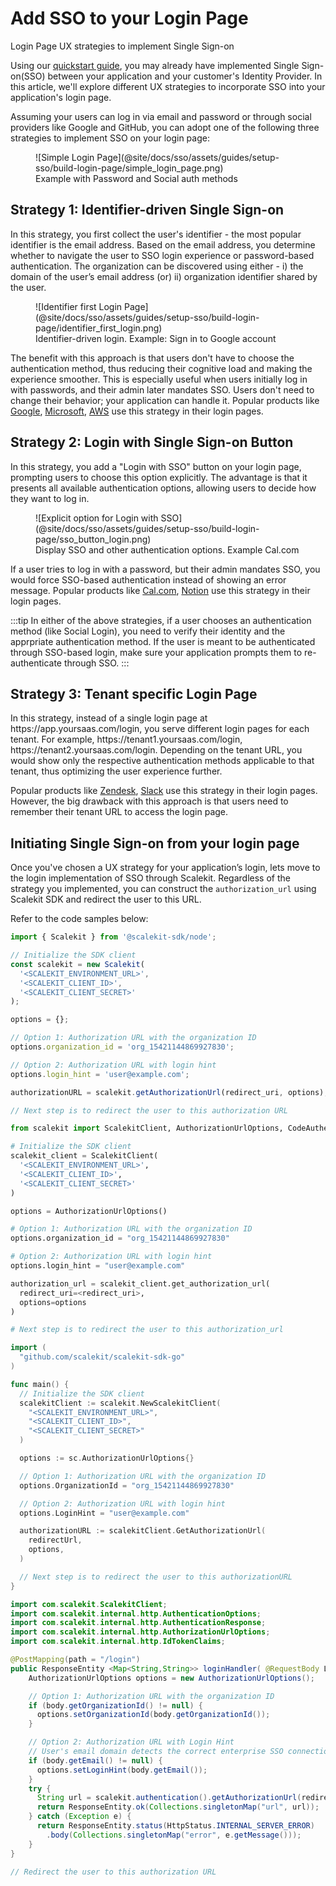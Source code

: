 # Add SSO to your Login Page

<Subtitle>Login Page UX strategies to implement Single Sign-on</Subtitle>

Using our [quickstart guide](/sso/quickstart), you may already have implemented Single Sign-on(SSO) between your application and your customer's Identity Provider. In this article, we'll explore different UX strategies to incorporate SSO into your application's login page.

Assuming your users can log in via email and password or through social providers like Google and GitHub, you can adopt one of the following three strategies to implement SSO on your login page:

<figure className="width-50">
  ![Simple Login
  Page](@site/docs/sso/assets/guides/setup-sso/build-login-page/simple_login_page.png)
  <figcaption> Example with Password and Social auth methods</figcaption>
</figure>

## Strategy 1: Identifier-driven Single Sign-on

In this strategy, you first collect the user's identifier - the most popular identifier is the email address. Based on the email address, you determine whether to navigate the user to SSO login experience or password-based authentication. The organization can be discovered using either -
i) the domain of the user’s email address (or)
ii) organization identifier shared by the user.

<figure>
  ![Identifier first Login
  Page](@site/docs/sso/assets/guides/setup-sso/build-login-page/identifier_first_login.png)
  <figcaption>Identifier-driven login. Example: Sign in to Google account</figcaption>
</figure>

The benefit with this approach is that users don't have to choose the authentication method, thus reducing their cognitive load and making the experience smoother.
This is especially useful when users initially log in with passwords, and their admin later mandates SSO. Users don't need to change their behavior; your application can handle it. Popular products like [Google](https://accounts.google.com), [Microsoft](https://login.microsoftonline.com), [AWS](https://console.aws.amazon.com/console/) use this strategy in their login pages.

## Strategy 2: Login with Single Sign-on Button

In this strategy, you add a "Login with SSO" button on your login page, prompting users to choose this option explicitly. The advantage is that it presents all available authentication options, allowing users to decide how they want to log in.

<figure className="width-50">
  ![Explicit option for Login with
  SSO](@site/docs/sso/assets/guides/setup-sso/build-login-page/sso_button_login.png)
  <figcaption>Display SSO and other authentication options. Example Cal.com</figcaption>
</figure>

If a user tries to log in with a password, but their admin mandates SSO, you would force SSO-based authentication instead of showing an error message. Popular products like [Cal.com](https://app.cal.com/auth/login), [Notion](https://www.notion.so/login) use this strategy in their login pages.

:::tip
In either of the above strategies, if a user chooses an authentication method (like Social Login), you need to verify their identity and the apprpriate authentication method. If the user is meant to be authenticated through SSO-based login, make sure your application prompts them to re-authenticate through SSO.
:::

## Strategy 3: Tenant specific Login Page

In this strategy, instead of a single login page at https:<span></span>//app.yoursaas.com/login, you serve different login pages for each tenant. For example, https://<span></span>tenant1.yoursaas.com/login, https://<span></span>tenant2.yoursaas.com/login. Depending on the tenant URL, you would show only the respective authentication methods applicable to that tenant, thus optimizing the user experience further.

Popular products like [Zendesk](https://www.zendesk.com/in/login/), [Slack](https://scalekit.slack.com/) use this strategy in their login pages. However, the big drawback with this approach is that users need to remember their tenant URL to access the login page.

## Initiating Single Sign-on from your login page

Once you've chosen a UX strategy for your application’s login, lets move to the login implementation of SSO through Scalekit. Regardless of the strategy you implemented, you can construct the `authorization_url` using Scalekit SDK and redirect the user to this URL.

Refer to the code samples below:

<Tabs groupId="tech-stack" queryString>
<TabItem value="nodejs" label="Node.js">

```javascript showLineNumbers
import { Scalekit } from '@scalekit-sdk/node';

// Initialize the SDK client
const scalekit = new Scalekit(
  '<SCALEKIT_ENVIRONMENT_URL>',
  '<SCALEKIT_CLIENT_ID>',
  '<SCALEKIT_CLIENT_SECRET>'
);

options = {};

// Option 1: Authorization URL with the organization ID
options.organization_id = 'org_15421144869927830';

// Option 2: Authorization URL with login hint
options.login_hint = 'user@example.com';

authorizationURL = scalekit.getAuthorizationUrl(redirect_uri, options);

// Next step is to redirect the user to this authorization URL
```

</TabItem>
<TabItem value="py" label="Python">

```python showLineNumbers
from scalekit import ScalekitClient, AuthorizationUrlOptions, CodeAuthenticationOptions

# Initialize the SDK client
scalekit_client = ScalekitClient(
  '<SCALEKIT_ENVIRONMENT_URL>',
  '<SCALEKIT_CLIENT_ID>',
  '<SCALEKIT_CLIENT_SECRET>'
)

options = AuthorizationUrlOptions()

# Option 1: Authorization URL with the organization ID
options.organization_id = "org_15421144869927830"

# Option 2: Authorization URL with login hint
options.login_hint = "user@example.com"

authorization_url = scalekit_client.get_authorization_url(
  redirect_uri=<redirect_uri>,
  options=options
)

# Next step is to redirect the user to this authorization_url
```

</TabItem>
<TabItem value="golang" label="Go">

```go showLineNumbers
import (
  "github.com/scalekit/scalekit-sdk-go"
)

func main() {
  // Initialize the SDK client
  scalekitClient := scalekit.NewScalekitClient(
    "<SCALEKIT_ENVIRONMENT_URL>",
    "<SCALEKIT_CLIENT_ID>",
    "<SCALEKIT_CLIENT_SECRET>"
  )

  options := sc.AuthorizationUrlOptions{}

  // Option 1: Authorization URL with the organization ID
  options.OrganizationId = "org_15421144869927830"

  // Option 2: Authorization URL with login hint
  options.LoginHint = "user@example.com"

  authorizationURL := scalekitClient.GetAuthorizationUrl(
    redirectUrl,
    options,
  )

  // Next step is to redirect the user to this authorizationURL
}
```

</TabItem>

<TabItem value="java" label="Java">

```java showLineNumbers
import com.scalekit.ScalekitClient;
import com.scalekit.internal.http.AuthenticationOptions;
import com.scalekit.internal.http.AuthenticationResponse;
import com.scalekit.internal.http.AuthorizationUrlOptions;
import com.scalekit.internal.http.IdTokenClaims;

@PostMapping(path = "/login")
public ResponseEntity <Map<String,String>> loginHandler( @RequestBody LoginRequest body ) {
    AuthorizationUrlOptions options = new AuthorizationUrlOptions();

    // Option 1: Authorization URL with the organization ID
    if (body.getOrganizationId() != null) {
      options.setOrganizationId(body.getOrganizationId());
    }

    // Option 2: Authorization URL with Login Hint
    // User's email domain detects the correct enterprise SSO connection.
    if (body.getEmail() != null) {
      options.setLoginHint(body.getEmail());
    }
    try {
      String url = scalekit.authentication().getAuthorizationUrl(redirectUrl, options).toString();
      return ResponseEntity.ok(Collections.singletonMap("url", url));
    } catch (Exception e) {
      return ResponseEntity.status(HttpStatus.INTERNAL_SERVER_ERROR)
        .body(Collections.singletonMap("error", e.getMessage()));
    }
}

// Redirect the user to this authorization URL
```

</TabItem>
</Tabs>
